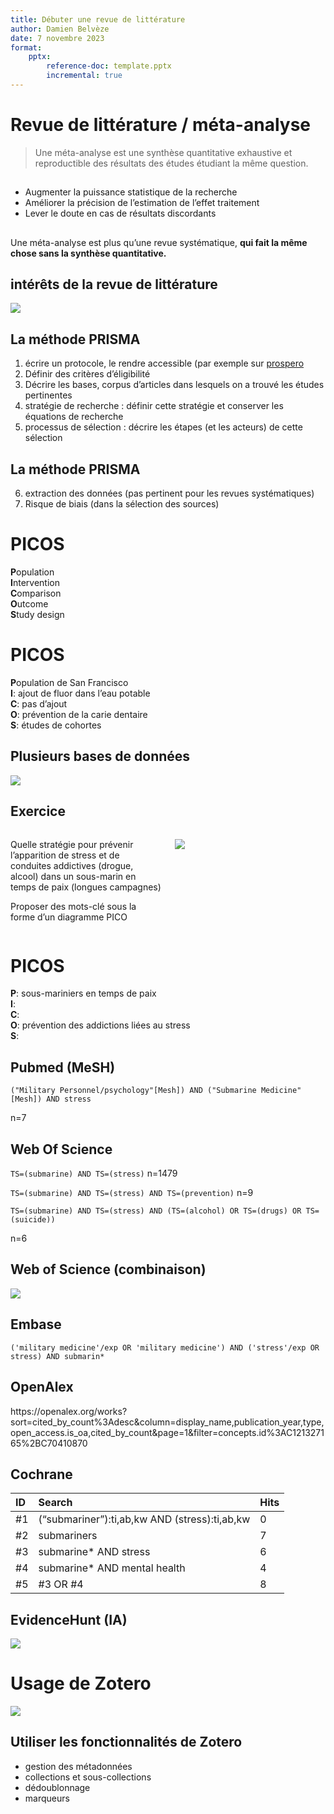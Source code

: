 ```yaml
---
title: Débuter une revue de littérature
author: Damien Belvèze
date: 7 novembre 2023
format: 
    pptx:
        reference-doc: template.pptx
        incremental: true
---
```


# Revue de littérature / méta-analyse

> Une méta-analyse est une synthèse quantitative exhaustive et reproductible des résultats des études étudiant la même question.

##

- Augmenter la puissance statistique de la recherche
- Améliorer la précision de l’estimation de l’effet traitement
- Lever le doute en cas de résultats discordants

##

Une méta-analyse est plus qu’une revue systématique, **qui fait la même chose sans la synthèse quantitative.**

## intérêts de la revue de littérature

![](images/purpose_literature.jpg)

## La méthode PRISMA

1. écrire un protocole, le rendre accessible (par exemple sur [prospero](https://www.crd.york.ac.uk/PROSPERO/)
2. Définir des critères d'éligibilité
3. Décrire les bases, corpus d'articles dans lesquels on a trouvé les études pertinentes
4. stratégie de recherche : définir cette stratégie et conserver les équations de recherche
5. processus de sélection : décrire les étapes (et les acteurs) de cette sélection

## La méthode PRISMA 

6. extraction des données (pas pertinent pour les revues systématiques)
7. Risque de biais (dans la sélection des sources)

# PICOS {.nonincremental}

**P**opulation  
**I**ntervention  
**C**omparison  
**O**utcome  
**S**tudy design  

# PICOS {.nonincremental}

**P**opulation de San Francisco  
**I**: ajout de fluor dans l'eau potable  
**C**: pas d'ajout  
**O**: prévention de la carie dentaire  
**S**: études de cohortes  

## Plusieurs bases de données

![](images/PRISMA_workflow.png)


## Exercice 

::::{.columns}
:::{.column width="50%"}

Quelle stratégie pour prévenir l'apparition de stress et de conduites addictives (drogue, alcool) dans un sous-marin en temps de paix (longues campagnes)

Proposer des mots-clé sous la forme d'un diagramme PICO 
:::
:::{.column width="50%"}

![](images/submariners.jpg)

:::
::::

# PICOS

**P**: sous-mariniers en temps de paix   
**I**:   
**C**:   
**O**: prévention des addictions liées au stress  
**S**:   

## Pubmed (MeSH)

`("Military Personnel/psychology"[Mesh]) AND ("Submarine Medicine"[Mesh]) AND stress`

n=7

## Web Of Science

``TS=(submarine) AND TS=(stress)``
n=1479

``TS=(submarine) AND TS=(stress) AND TS=(prevention)``
n=9

``TS=(submarine) AND TS=(stress) AND (TS=(alcohol) OR TS=(drugs) OR TS=(suicide))``

n=6

## Web of Science (combinaison)

![](images/session_wos.PNG)

## Embase 

``('military medicine'/exp OR 'military medicine') AND ('stress'/exp OR stress) AND submarin*``

## OpenAlex

https://openalex.org/works?sort=cited_by_count%3Adesc&column=display_name,publication_year,type,open_access.is_oa,cited_by_count&page=1&filter=concepts.id%3AC121327165%2BC70410870

## Cochrane

|ID | Search | Hits |
|:--|:--|:--|  
| #1 | ("submariner"):ti,ab,kw AND (stress):ti,ab,kw | 0 |  
| #2 | submariners | 7 |
| #3 | submarine* AND stress | 6 |
| #4 | submarine* AND mental health | 4 |
| #5 | #3 OR #4 | 8 |

## EvidenceHunt (IA)

![](images/citationhunt.png)

# Usage de Zotero

![](images/logo_zotero.jpg)

## Utiliser les fonctionnalités de Zotero

- gestion des métadonnées  
- collections et sous-collections  
- dédoublonnage   
- marqueurs  
